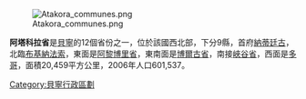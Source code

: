 {{Infobox Settlement
|name                   = 阿塔科拉省
|settlement_type        =[[貝寧行政區劃|省]]<!--For Town or Village (Leave blank for the default City)-->
|official_name          = 
|other_name             = 
|native_name            = 
|nickname               = 
|motto                  = 
|image_skyline          = Atakora Benin Batia.jpg
|imagesize              = 300px
|image_caption          = 
|image_flag             = 
|flag_size              = 
|image_seal             = 
|seal_size              = 
|image_shield           = 
|shield_size            =
|image_blank_emblem              =
|blank_emblem_size          =
|image_map              = Benin - Atakora.svg
|mapsize                = 150px
|map_caption            = 阿塔科拉省位置
|image_map1             = 
|mapsize1               = 
|map_caption1           = 
|pushpin_map            = 
|pushpin_label_position = 
|subdivision_type       = 國家
|subdivision_name       = {{BEN}}
|subdivision_type1      =
|subdivision_name1      = 
|subdivision_type2      =
|subdivision_name2      = 
|seat_type              = 首府
|seat                   =[[納蒂廷古|納蒂廷古]]
|government_type        =
|leader_title           = 
|leader_name            = 
|leader_title1          =  <!-- for places with, say, both a mayor and a city manager -->
|leader_name1           =
|established_title      =  
|established_date       = 
|area_magnitude         = 
|unit_pref              =Imperial<!--Enter: Imperial, if Imperial (metric) is desired-->
|area_footnotes         = 
|area_total_km2             =20459 
|area_land_km2              = 
|area_water_km2             = 
|area_total_sq_mi        = 
|area_land_sq_mi         = 
|area_water_sq_mi        = 
|area_water_percent     = 
|area_urban_km2             = 
|area_urban_sq_mi        = 
|area_metro_km2             = 
|area_metro_sq_mi        = 
|population_as_of       = 2006
|population_footnotes   = 
|population_note        = 
|population_total       =601,537
|population_density_km2     =29.4 
|population_density_sq_mi = 
|population_metro       =
|population_density_metro_km2 =
|population_density_metro_sq_mi =
|population_urban       = 
|population_density_urban_km2 =
|population_density_urban_mi2 =
|timezone               = [[西非時間|西非時間]]
|utc_offset             = +1
|timezone_DST           = 
|utc_offset_DST         = 
|latd=|latm=|lats=|latNS=N
|longd=|longm=|longs= |longEW=W
|elevation_footnotes    =  <!--for references: use <ref> </ref> tags-->
|elevation_m              = 
|elevation_ft           = 
|postal_code_type       =  <!-- enter ZIP code, Postcode, Post code, Postal code... -->
|postal_code            =
|area_code              = 
|website                = 
|footnotes              = 
}}

[[Image:Atakora_communes.png|thumb]]

'''阿塔科拉省'''是[[貝寧|貝寧]]的12個省份之一，位於該國西北部，下分9縣，首府[[納蒂廷古|納蒂廷古]]，北臨[[布基納法索|布基納法索]]，東面是[[阿黎博里省|阿黎博里省]]，東南面是[[博爾古省|博爾古省]]，南接[[峽谷省_(貝寧)|峽谷省]]，西面是[[多哥|多哥]]，面積20,459平方公里，2006年人口601,537。

{{Benin}}

{{coord|10|18|N|1|22|E|source:euwiki_region:BJ_type:adm1st|display=title}}

[[Category:貝寧行政區劃|Category:貝寧行政區劃]]